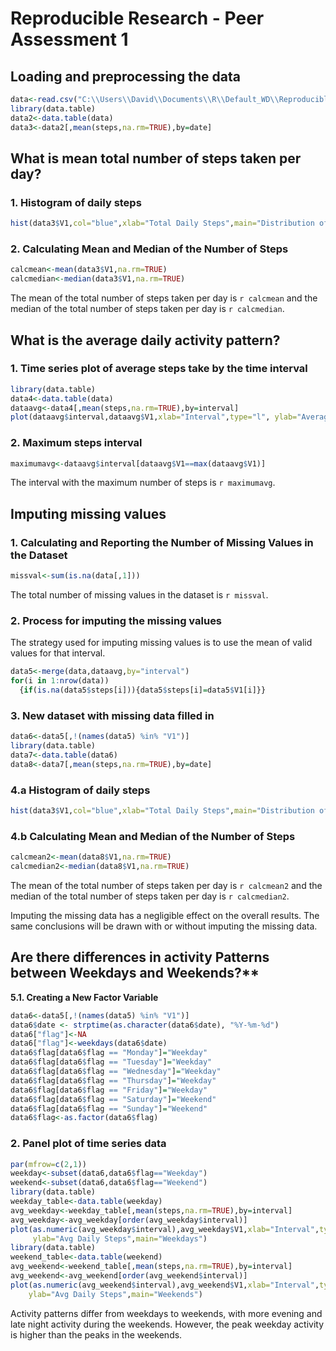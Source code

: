 Reproducible Research - Peer Assessment 1
========================================================

## Loading and preprocessing the data

```r
data<-read.csv("C:\\Users\\David\\Documents\\R\\Default_WD\\Reproducible_Research\\activity.csv")
library(data.table)
data2<-data.table(data)
data3<-data2[,mean(steps,na.rm=TRUE),by=date]
```

## What is mean total number of steps taken per day?

### 1. Histogram of daily steps

```r
hist(data3$V1,col="blue",xlab="Total Daily Steps",main="Distribution of Steps Taken Daily")
```

### 2. Calculating Mean and Median of the Number of Steps

```r
calcmean<-mean(data3$V1,na.rm=TRUE)
calcmedian<-median(data3$V1,na.rm=TRUE)
```

The mean of the total number of steps taken per day is `r calcmean` and the median of the total number of steps taken per day is `r calcmedian`.

## What is the average daily activity pattern?

### 1. Time series plot of average steps take by the time interval

```r
library(data.table)
data4<-data.table(data)
dataavg<-data4[,mean(steps,na.rm=TRUE),by=interval]
plot(dataavg$interval,dataavg$V1,xlab="Interval",type="l", ylab="Average Steps",main="Time Series Plot of Average Steps Taken by Interval")
```

### 2. Maximum steps interval

```r
maximumavg<-dataavg$interval[dataavg$V1==max(dataavg$V1)]
```

The interval with the maximum number of steps is `r maximumavg`.

## Imputing missing values

### 1. Calculating and Reporting the Number of Missing Values in the Dataset

```r
missval<-sum(is.na(data[,1]))
```

The total number of missing values in the dataset is `r missval`.

### 2. Process for imputing the missing values 

The strategy used for imputing missing values is to use the mean of valid values for that interval.

```r
data5<-merge(data,dataavg,by="interval")
for(i in 1:nrow(data))
  {if(is.na(data5$steps[i])){data5$steps[i]=data5$V1[i]}}
```

### 3. New dataset with missing data filled in

```r
data6<-data5[,!(names(data5) %in% "V1")]
library(data.table)
data7<-data.table(data6)
data8<-data7[,mean(steps,na.rm=TRUE),by=date]
```

### 4.a Histogram of daily steps

```r
hist(data3$V1,col="blue",xlab="Total Daily Steps",main="Distribution of Steps Taken Daily with Imputed Data")
```

### 4.b Calculating Mean and Median of the Number of Steps

```r
calcmean2<-mean(data8$V1,na.rm=TRUE)
calcmedian2<-median(data8$V1,na.rm=TRUE)
```

The mean of the total number of steps taken per day is `r calcmean2` and the median of the total number of steps taken per day is `r calcmedian2`.

Imputing the missing data has a negligible effect on the overall results. The same conclusions will be drawn with or without imputing the missing data.

## Are there differences in activity Patterns between Weekdays and Weekends?**

**5.1. Creating a New Factor Variable**
```r
data6<-data5[,!(names(data5) %in% "V1")]
data6$date <- strptime(as.character(data6$date), "%Y-%m-%d")
data6["flag"]<-NA
data6["flag"]<-weekdays(data6$date)
data6$flag[data6$flag == "Monday"]="Weekday"
data6$flag[data6$flag == "Tuesday"]="Weekday"
data6$flag[data6$flag == "Wednesday"]="Weekday"
data6$flag[data6$flag == "Thursday"]="Weekday"
data6$flag[data6$flag == "Friday"]="Weekday"
data6$flag[data6$flag == "Saturday"]="Weekend"
data6$flag[data6$flag == "Sunday"]="Weekend"
data6$flag<-as.factor(data6$flag)
```

### 2. Panel plot of time series data
```r
par(mfrow=c(2,1))
weekday<-subset(data6,data6$flag=="Weekday")
weekend<-subset(data6,data6$flag=="Weekend")
library(data.table)
weekday_table<-data.table(weekday)
avg_weekday<-weekday_table[,mean(steps,na.rm=TRUE),by=interval]
avg_weekday<-avg_weekday[order(avg_weekday$interval)]
plot(as.numeric(avg_weekday$interval),avg_weekday$V1,xlab="Interval",type="l", 
     ylab="Avg Daily Steps",main="Weekdays")
library(data.table)
weekend_table<-data.table(weekend)
avg_weekend<-weekend_table[,mean(steps,na.rm=TRUE),by=interval]
avg_weekend<-avg_weekend[order(avg_weekend$interval)]
plot(as.numeric(avg_weekend$interval),avg_weekend$V1,xlab="Interval",type="l", 
    ylab="Avg Daily Steps",main="Weekends")
```

Activity patterns differ from weekdays to weekends, with more evening and late night activity during the weekends. However, the peak weekday activity is higher than the peaks in the weekends.